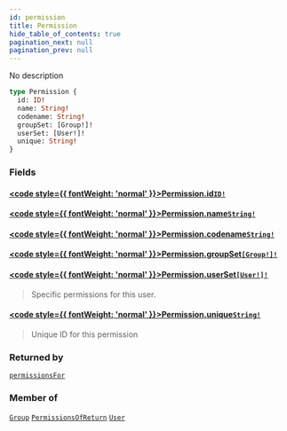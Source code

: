 ```yaml
---
id: permission
title: Permission
hide_table_of_contents: true
pagination_next: null
pagination_prev: null
---
```








No description

```graphql
type Permission {
  id: ID!
  name: String!
  codename: String!
  groupSet: [Group!]!
  userSet: [User!]!
  unique: String!
}
```


### Fields

#### [<code style={{ fontWeight: 'normal' }}>Permission.<b>id</b></code>](#)<Bullet />[`ID!`](/docs/schemas/arkitekt/scalars/id) <Badge class="secondary" text="non-null"/> <Badge class="secondary" text="scalar"/>
> 
> 

#### [<code style={{ fontWeight: 'normal' }}>Permission.<b>name</b></code>](#)<Bullet />[`String!`](/docs/schemas/arkitekt/scalars/string) <Badge class="secondary" text="non-null"/> <Badge class="secondary" text="scalar"/>
> 
> 

#### [<code style={{ fontWeight: 'normal' }}>Permission.<b>codename</b></code>](#)<Bullet />[`String!`](/docs/schemas/arkitekt/scalars/string) <Badge class="secondary" text="non-null"/> <Badge class="secondary" text="scalar"/>
> 
> 

#### [<code style={{ fontWeight: 'normal' }}>Permission.<b>groupSet</b></code>](#)<Bullet />[`[Group!]!`](/docs/schemas/arkitekt/objects/group) <Badge class="secondary" text="non-null"/> <Badge class="secondary" text="object"/>
> 
> 

#### [<code style={{ fontWeight: 'normal' }}>Permission.<b>userSet</b></code>](#)<Bullet />[`[User!]!`](/docs/schemas/arkitekt/objects/user) <Badge class="secondary" text="non-null"/> <Badge class="secondary" text="object"/>
> Specific permissions for this user.
> 

#### [<code style={{ fontWeight: 'normal' }}>Permission.<b>unique</b></code>](#)<Bullet />[`String!`](/docs/schemas/arkitekt/scalars/string) <Badge class="secondary" text="non-null"/> <Badge class="secondary" text="scalar"/>
> Unique ID for this permission
> 



### Returned by

[`permissionsFor`](/docs/schemas/arkitekt/queries/permissions-for)  <Badge class="secondary" text="query"/>

### Member of

[`Group`](/docs/schemas/arkitekt/objects/group)  <Badge class="secondary" text="object"/><Bullet />[`PermissionsOfReturn`](/docs/schemas/arkitekt/objects/permissions-of-return)  <Badge class="secondary" text="object"/><Bullet />[`User`](/docs/schemas/arkitekt/objects/user)  <Badge class="secondary" text="object"/>



